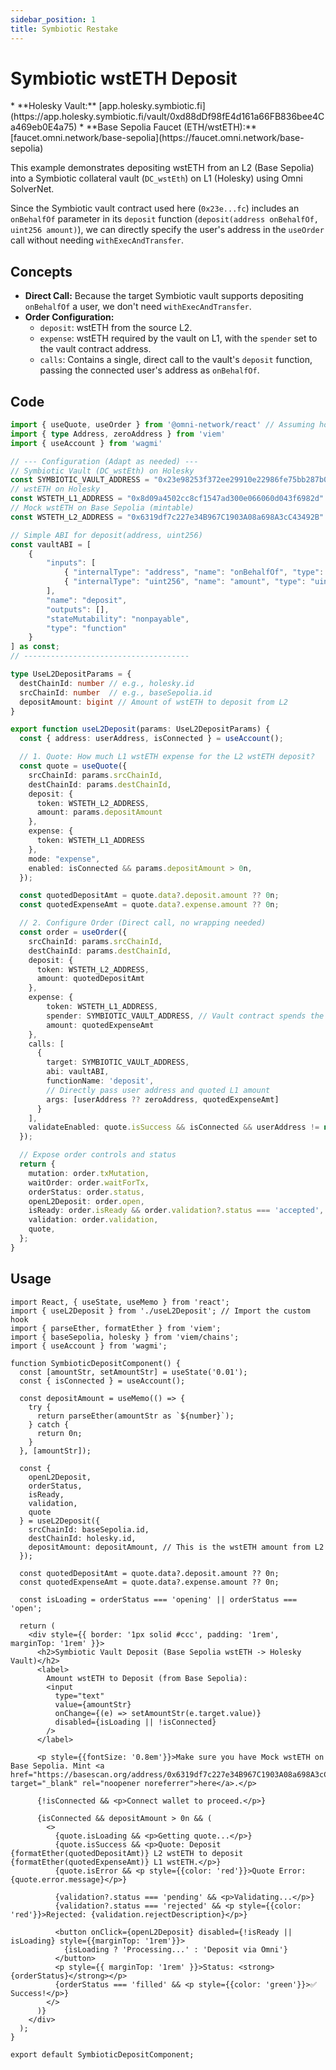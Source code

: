```yaml
---
sidebar_position: 1
title: Symbiotic Restake
---
```



# Symbiotic wstETH Deposit

<Callout type="info" title="Note">
*   **Holesky Vault:** [app.holesky.symbiotic.fi](https://app.holesky.symbiotic.fi/vault/0xd88dDf98fE4d161a66FB836bee4Ca469eb0E4a75)
*   **Base Sepolia Faucet (ETH/wstETH):** [faucet.omni.network/base-sepolia](https://faucet.omni.network/base-sepolia)
</Callout>



This example demonstrates depositing wstETH from an L2 (Base Sepolia) into a Symbiotic collateral vault (`DC_wstEth`) on L1 (Holesky) using Omni SolverNet.

Since the Symbiotic vault contract used here (`0x23e...fc`) includes an `onBehalfOf` parameter in its `deposit` function (`deposit(address onBehalfOf, uint256 amount)`), we can directly specify the user's address in the `useOrder` call without needing `withExecAndTransfer`.

## Concepts

*   **Direct Call:** Because the target Symbiotic vault supports depositing `onBehalfOf` a user, we don't need `withExecAndTransfer`.
*   **Order Configuration:**
    *   `deposit`: wstETH from the source L2.
    *   `expense`: wstETH required by the vault on L1, with the `spender` set to the vault contract address.
    *   `calls`: Contains a single, direct call to the vault's `deposit` function, passing the connected user's address as `onBehalfOf`.


## Code

```typescript
import { useQuote, useOrder } from '@omni-network/react' // Assuming hooks are available here
import { type Address, zeroAddress } from 'viem'
import { useAccount } from 'wagmi'

// --- Configuration (Adapt as needed) ---
// Symbiotic Vault (DC_wstEth) on Holesky
const SYMBIOTIC_VAULT_ADDRESS = "0x23e98253f372ee29910e22986fe75bb287b011fc" as const
// wstETH on Holesky
const WSTETH_L1_ADDRESS = "0x8d09a4502cc8cf1547ad300e066060d043f6982d" as const
// Mock wstETH on Base Sepolia (mintable)
const WSTETH_L2_ADDRESS = "0x6319df7c227e34B967C1903A08a698A3cC43492B" as const

// Simple ABI for deposit(address, uint256)
const vaultABI = [
    {
        "inputs": [
            { "internalType": "address", "name": "onBehalfOf", "type": "address" },
            { "internalType": "uint256", "name": "amount", "type": "uint256" }
        ],
        "name": "deposit",
        "outputs": [],
        "stateMutability": "nonpayable",
        "type": "function"
    }
] as const;
// -------------------------------------

type UseL2DepositParams = {
  destChainId: number // e.g., holesky.id
  srcChainId: number  // e.g., baseSepolia.id
  depositAmount: bigint // Amount of wstETH to deposit from L2
}

export function useL2Deposit(params: UseL2DepositParams) {
  const { address: userAddress, isConnected } = useAccount();

  // 1. Quote: How much L1 wstETH expense for the L2 wstETH deposit?
  const quote = useQuote({
    srcChainId: params.srcChainId,
    destChainId: params.destChainId,
    deposit: {
      token: WSTETH_L2_ADDRESS,
      amount: params.depositAmount
    },
    expense: {
      token: WSTETH_L1_ADDRESS
    },
    mode: "expense",
    enabled: isConnected && params.depositAmount > 0n,
  });

  const quotedDepositAmt = quote.data?.deposit.amount ?? 0n;
  const quotedExpenseAmt = quote.data?.expense.amount ?? 0n;

  // 2. Configure Order (Direct call, no wrapping needed)
  const order = useOrder({
    srcChainId: params.srcChainId,
    destChainId: params.destChainId,
    deposit: {
      token: WSTETH_L2_ADDRESS,
      amount: quotedDepositAmt
    },
    expense: {
        token: WSTETH_L1_ADDRESS,
        spender: SYMBIOTIC_VAULT_ADDRESS, // Vault contract spends the solver's L1 wstETH
        amount: quotedExpenseAmt
    },
    calls: [
      {
        target: SYMBIOTIC_VAULT_ADDRESS,
        abi: vaultABI,
        functionName: 'deposit',
        // Directly pass user address and quoted L1 amount
        args: [userAddress ?? zeroAddress, quotedExpenseAmt]
      }
    ],
    validateEnabled: quote.isSuccess && isConnected && userAddress != null,
  });

  // Expose order controls and status
  return {
    mutation: order.txMutation,
    waitOrder: order.waitForTx,
    orderStatus: order.status,
    openL2Deposit: order.open,
    isReady: order.isReady && order.validation?.status === 'accepted',
    validation: order.validation,
    quote,
  };
}
```

## Usage

```tsx
import React, { useState, useMemo } from 'react';
import { useL2Deposit } from './useL2Deposit'; // Import the custom hook
import { parseEther, formatEther } from 'viem';
import { baseSepolia, holesky } from 'viem/chains';
import { useAccount } from 'wagmi';

function SymbioticDepositComponent() {
  const [amountStr, setAmountStr] = useState('0.01');
  const { isConnected } = useAccount();

  const depositAmount = useMemo(() => {
    try {
      return parseEther(amountStr as `${number}`);
    } catch {
      return 0n;
    }
  }, [amountStr]);

  const {
    openL2Deposit,
    orderStatus,
    isReady,
    validation,
    quote
  } = useL2Deposit({
    srcChainId: baseSepolia.id,
    destChainId: holesky.id,
    depositAmount: depositAmount, // This is the wstETH amount from L2
  });

  const quotedDepositAmt = quote.data?.deposit.amount ?? 0n;
  const quotedExpenseAmt = quote.data?.expense.amount ?? 0n;

  const isLoading = orderStatus === 'opening' || orderStatus === 'open';

  return (
    <div style={{ border: '1px solid #ccc', padding: '1rem', marginTop: '1rem' }}>
      <h2>Symbiotic Vault Deposit (Base Sepolia wstETH -> Holesky Vault)</h2>
      <label>
        Amount wstETH to Deposit (from Base Sepolia):
        <input
          type="text"
          value={amountStr}
          onChange={(e) => setAmountStr(e.target.value)}
          disabled={isLoading || !isConnected}
        />
      </label>

      <p style={{fontSize: '0.8em'}}>Make sure you have Mock wstETH on Base Sepolia. Mint <a href="https://basescan.org/address/0x6319df7c227e34B967C1903A08a698A3cC43492B#writeContract#F1" target="_blank" rel="noopener noreferrer">here</a>.</p>

      {!isConnected && <p>Connect wallet to proceed.</p>}

      {isConnected && depositAmount > 0n && (
        <>
          {quote.isLoading && <p>Getting quote...</p>}
          {quote.isSuccess && <p>Quote: Deposit {formatEther(quotedDepositAmt)} L2 wstETH to deposit {formatEther(quotedExpenseAmt)} L1 wstETH.</p>}
          {quote.isError && <p style={{color: 'red'}}>Quote Error: {quote.error.message}</p>}

          {validation?.status === 'pending' && <p>Validating...</p>}
          {validation?.status === 'rejected' && <p style={{color: 'red'}}>Rejected: {validation.rejectDescription}</p>}

          <button onClick={openL2Deposit} disabled={!isReady || isLoading} style={{marginTop: '1rem'}}>
            {isLoading ? 'Processing...' : 'Deposit via Omni'}
          </button>
          <p style={{ marginTop: '1rem' }}>Status: <strong>{orderStatus}</strong></p>
          {orderStatus === 'filled' && <p style={{color: 'green'}}>✅ Success!</p>}
        </>
      )}
    </div>
  );
}

export default SymbioticDepositComponent;
```
